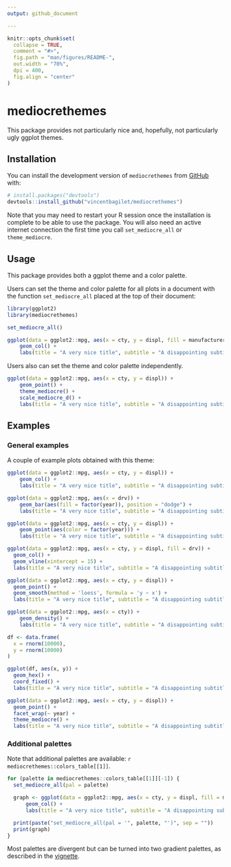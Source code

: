 ```yaml
---
output: github_document

---
```


<!-- README.md is generated from README.Rmd. Please edit that file -->

```r
knitr::opts_chunk$set(
  collapse = TRUE,
  comment = "#>",
  fig.path = "man/figures/README-",
  out.width = "70%",
  dpi = 400,
  fig.align = "center"
)
```

# mediocrethemes

<!-- badges: start -->
<!-- badges: end -->

This package provides not particularly nice and, hopefully, not particularly ugly ggplot themes.

## Installation

You can install the development version of `mediocrethemes` from [GitHub](https://github.com/vincentbagilet/mediocrethemes) with:

```r
# install.packages("devtools")
devtools::install_github("vincentbagilet/mediocrethemes")
```

Note that you may need to restart your R session once the installation is complete to be able to use the package. You will also need an active internet connection the first time you call `set_mediocre_all` or `theme_mediocre`.

## Usage

This package provides both a ggplot theme and a color palette.

Users can set the theme and color palette for all plots in a document with the function `set_mediocre_all` placed at the top of their document:

```r
library(ggplot2)
library(mediocrethemes)

set_mediocre_all()

ggplot(data = ggplot2::mpg, aes(x = cty, y = displ, fill = manufacturer)) +
    geom_col() +
    labs(title = "A very nice title", subtitle = "A disappointing subtitle")
```

Users also can set the theme and color palette independently.

```r
ggplot(data = ggplot2::mpg, aes(x = cty, y = displ)) +
    geom_point() +
    theme_mediocre() +
    scale_mediocre_d() +
    labs(title = "A very nice title", subtitle = "A disappointing subtitle")
```

## Examples

### General examples

A couple of example plots obtained with this theme:

```r
ggplot(data = ggplot2::mpg, aes(x = cty, y = displ)) +
    geom_col() +
    labs(title = "A very nice title", subtitle = "A disappointing subtitle")

ggplot(data = ggplot2::mpg, aes(x = drv)) +
    geom_bar(aes(fill = factor(year)), position = "dodge") +
    labs(title = "A very nice title", subtitle = "A disappointing subtitle")

ggplot(data = ggplot2::mpg, aes(x = cty, y = displ)) +
    geom_point(aes(color = factor(year))) +
    labs(title = "A very nice title", subtitle = "A disappointing subtitle")

ggplot(data = ggplot2::mpg, aes(x = cty, y = displ, fill = drv)) +
  geom_col() +
  geom_vline(xintercept = 15) +
  labs(title = "A very nice title", subtitle = "A disappointing subtitle")

ggplot(data = ggplot2::mpg, aes(x = cty, y = displ)) +
  geom_point() +
  geom_smooth(method = 'loess', formula = 'y ~ x') +
  labs(title = "A very nice title", subtitle = "A disappointing subtitle")

ggplot(data = ggplot2::mpg, aes(x = cty)) +
    geom_density() +
    labs(title = "A very nice title", subtitle = "A disappointing subtitle")

df <- data.frame(
  x = rnorm(10000),
  y = rnorm(10000)
)

ggplot(df, aes(x, y)) +
  geom_hex() +
  coord_fixed() +
  labs(title = "A very nice title", subtitle = "A disappointing subtitle")

ggplot(data = ggplot2::mpg, aes(x = cty, y = displ)) +
  geom_point() +
  facet_wrap(~ year) +
  theme_mediocre() +
  labs(title = "A very nice title", subtitle = "A disappointing subtitle") 
```

### Additional palettes

Note that additional palettes are available: `r mediocrethemes::colors_table[[1]]`. 

```r
for (palette in mediocrethemes::colors_table[[1]][-1]) {
  set_mediocre_all(pal = palette)

  graph <- ggplot(data = ggplot2::mpg, aes(x = cty, y = displ, fill = manufacturer)) +
      geom_col() +
      labs(title = "A very nice title", subtitle = "A disappointing subtitle")

  print(paste("set_mediocre_all(pal = '", palette, "')", sep = ""))
  print(graph)
}
```

Most palettes are divergent but can be turned into two gradient palettes, as described in the [vignette](mediocrethemes.html).

